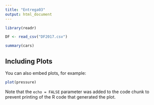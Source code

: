 ```yaml
---
title: "Entrega03"
output: html_document
---
```


```r
library(readr)

DF <- read_csv("DF2017.csv")

```





```r
summary(cars)
```

## Including Plots

You can also embed plots, for example:

```r
plot(pressure)
```

Note that the `echo = FALSE` parameter was added to the code chunk to prevent printing of the R code that generated the plot. 
